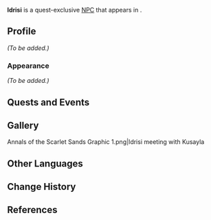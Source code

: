 {{Meta
|missing_NPC_profile  = yes

}}
{{Character Infobox
|type             = Quest NPC
|image            = NPC Idrisi.png
|region           = Sumeru
|location         = Sumeru
|affiliation      = The Eremites
|title            = Dakan Al-Ahmar Member

|voiceEN          = [[imdb:nm13950515|David Cui Cui]]<ref>Twitter: [https://twitter.com/CuiCui48/status/1630966099121512454 EN VA Self Announcement] ([https://web.archive.org/web/20230724163946/https://twitter.com/CuiCui48/status/1630966099121512454 Archived])</ref>
|voiceCN          = 
|voiceJP          = {{w|ja:小島英樹|Kojima Hideki ({{ja|小島 英樹}})}}<ref name="Kojima Hideki 2">Twitter: [https://twitter.com/koji0326/status/1630932825900986370 JP VA Self Announcement] ([https://web.archive.org/web/20230307173349/https://twitter.com/koji0326/status/1630932825900986370 Archived])</ref>
|dialoguereward   = 
}}
'''Idrisi''' is a quest-exclusive [[NPC]] that appears in {{Quest|Lionsblood}}.

==Profile==
<!--Detailed story/lore information goes here.-->
''(To be added.)''

===Appearance===
<!--Keep appearance section short and concise. Limit to 2 paragraphs with 3-4 sentences each.-->
''(To be added.)''

==Quests and Events==
{{Quests and Events}}
<!--
==Idle Quotes==
{{Dialogue Start}}
: {{DIcon|Idle}} {{Tx}}
:: {{A|VO {{subst:PAGENAME}} 01.ogg}} "{{Tx}}"
{{Dialogue End}}

==Dialogue==
{{Dialogue Start}}
:'''{{subst:PAGENAME}}:''' 
:{{DIcon}}
{{Dialogue End}}
<!--
==Event Dialogue==
===Event Name===
{{Dialogue Start}}
:'''{{subst:PAGENAME}}:'''
{{Dialogue End}}

==Trivia==
* 
-->
==Gallery==
<gallery>
Annals of the Scarlet Sands Graphic 1.png|Idrisi meeting with Kusayla
</gallery>

==Other Languages==
{{Other Languages
|default_hidden = 1
|en      = Idrisi
|zhs     = 伊德里西
|zhs_rm  = Yīdélǐxī
|zht     = 伊德里西
|zht_rm  = Yīdélǐxī
|ja      = イドリシ
|ja_rm   = Idorishi
|ko      = 이드리시
|es      = Idrisi
|fr      = Idrisi
|ru      = Идриси
|th      = Idrisi
|vi      = Idrisi
|de      = Idrisi
|id      = Idrisi
|pt      = Idrisi
|tr      = Idrisi
|it      = Idrisi
}}

==Change History==
{{Change History|3.5}}

==References==
{{Reflist}}